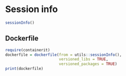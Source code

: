 # Session info

```r
sessionInfo()
```

## Dockerfile

```r
require(containerit)
dockerfile = dockerfile(from = utils::sessionInfo(),
                        versioned_libs = TRUE,
                        versioned_packages = TRUE)
print(dockerfile)
```


